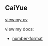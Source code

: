 ## CaiYue

[view my cv](https://cy-98.github.io/markdown-cv/)

view my docs:
- [number-format](https://docs.page/cy-98/docspage-cy/number-format)
